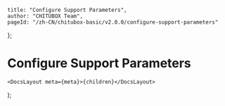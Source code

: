 
	title: "Configure Support Parameters",
	author: "CHITUBOX Team",
	pageId: "/zh-CN/chitubox-basic/v2.0.0/configure-support-parameters"
};

# Configure Support Parameters

	<DocsLayout meta={meta}>{children}</DocsLayout>
);
